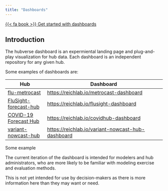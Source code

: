 ```yaml
---
title: "Dashboards"
---
```


[{{< fa book >}} Get started with dashboards](https://hubverse.io/en/latest/user-guide/dashboards.html){.btn .btn-outline-dark .ms-auto}

## Introduction

The hubverse dashboard is an expermiental landing page and plug-and-play
visualization for hub data. Each dashboard is an independent repository for any
given hub.

Some examples of dashboards are:


| Hub | Dashboard |
| --- | --------- |
| [flu-metrocast](https://github.com/reichlab/flu-metrocast) | <https://reichlab.io/metrocast-dashboard> |
| [FluSight-forecast-hub](https://github.com/cdcepi/FluSight-Forecast-hub) | <https://reichlab.io/flusight-dashboard> |
| [COVID-19 Forecast Hub](https://github.com/CDCgov/covid19-forecast-hub) | <https://reichlab.io/covidhub-dashboard> |
| [variant-nowcast-hub](https://github.com/reichlab/variant-nowcast-hub) | <https://reichlab.io/variant-nowcast-hub-dashboard> |

Some example 

:::{.callout-note}

The current iteration of the dashboard is intended for modelers and hub
administrators, who are more likely to be familiar with modeling exercise and
evaluation methods.

This is not yet intended for use by decision-makers as there is more
information here than they may want or need.

:::

